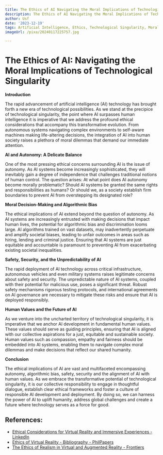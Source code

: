 ```yaml
---
title: The Ethics of AI Navigating the Moral Implications of Technological Singularity
description: The Ethics of AI Navigating the Moral Implications of Technological Singularity
author: Usf
date: '2023-12-19'
tags: Artificial Intelligence, Ethics, Technological Singularity, Morality, AI Ethics
imageUrl: /pixa/20240117225757.jpg

---
```

#  The  Ethics of AI: Navigating the Moral Implications of Technological Singularity

**Introduction**

The rapid advancement of  artificial intelligence (AI) technology  has  brought forth a  new era of technological  possibilities. As  we stand  at the precipice of technological singularity, the point where AI surpasses human intelligence it  is imperative that we address the profound ethical considerations that accompany  this transformative evolution. From autonomous systems navigating complex environments to self-aware machines making life-altering decisions, the integration of AI into human society raises a plethora  of moral dilemmas that demand our immediate attention.

**AI and  Autonomy: A Delicate Balance**

One of the most pressing ethical concerns surrounding AI  is the issue of autonomy.  As AI systems become increasingly sophisticated, they will  inevitably gain a degree of independence that challenges traditional notions of human control. The question  arises: At what point does AI autonomy become morally problematic? Should AI systems be granted the same rights and responsibilities as humans? Or should we, as a society establish firm  boundaries to prevent AI from overstepping  its designated role?

**Moral Decision-Making and Algorithmic Bias**

The ethical  implications of AI extend beyond the question of autonomy. As AI systems are increasingly entrusted with making decisions that impact human lives, the  potential for algorithmic bias  and discrimination looms large. AI algorithms trained on vast datasets, may inadvertently perpetuate and amplify societal  biases, leading to unfair outcomes in areas such as  hiring, lending and criminal justice. Ensuring that AI systems are just equitable and accountable is  paramount to preventing AI from exacerbating  existing  societal inequalities.

**Safety, Security, and the Unpredictability of AI**

The rapid deployment of AI technology across critical infrastructure, autonomous vehicles and even military systems  raises legitimate concerns about safety and security. The unpredictable nature  of AI systems, coupled with their  potential for malicious use, poses a  significant threat. Robust safety mechanisms rigorous testing protocols, and international agreements  on AI  governance are necessary to mitigate these risks and ensure that AI is deployed responsibly.

**Human Values and the Future of AI**

As we venture into the  uncharted territory of technological singularity, it is imperative that  we anchor AI development  in fundamental human  values. These values should serve  as guiding principles, ensuring that AI is aligned with our collective aspirations for a just, equitable and sustainable society. Human values  such  as compassion, empathy and fairness should be embedded  into AI systems, enabling them to navigate complex moral dilemmas and make decisions  that reflect our  shared humanity.

**Conclusion**

The ethical implications of AI are vast and multifaceted encompassing autonomy, algorithmic bias, safety, security and the alignment of AI with human values. As we embrace the transformative potential of technological singularity, it is our  collective responsibility to engage in thoughtful dialogue, establish clear ethical  frameworks and foster a culture of responsible AI development and deployment. By doing so, we  can harness  the power of AI to uplift humanity,  address global challenges and create a future where technology serves as a force for good.

## References:
- [Ethical Considerations for Virtual Reality and Immersive Experiences - LinkedIn](https://www.linkedin.com/pulse/ethical-considerations-virtual-reality-immersive-tatiana-fern%C3%A1ndez)
- [Ethics of Virtual Reality - Bibliography - PhilPapers](https://philpapers.org/browse/ethics-of-virtual-reality)
- [The Ethics of Realism in Virtual and Augmented Reality - Frontiers](https://www.frontiersin.org/articles/10.3389/frvir.2020.00001)

